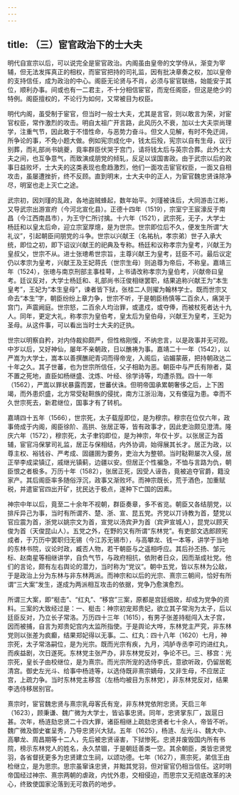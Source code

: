 ```yaml
---
---
---
```

title: （三）宦官政治下的士大夫
---



明代自宣宗以后，可以说完全是宦官政治。内阁虽由皇帝的文学侍从，渐变为宰辅，但无法发挥真正的相权，而宦官把持的司礼监，因有批决章奏之权，加以皇帝的支持信任，成为政治的中心。阁臣无论贤与不肖，必须与宦官联络，始能安于其位，顺利办事。间或也有一二君主，不十分相信宦官，而宠任阁臣，但这是绝少的特例。阁臣擅权的，不论行为如何，又常被目为权臣。

明代内阁，虽受制于宦官，但当时一般士大夫，尤其是言官，则以敢言为荣，对宦官权臣，常作激烈的攻击。明自太祖广开言路，此风历久不衰，加以士大夫崇尚理学，注重气节，因此敢于不惜性命，与恶势力奋斗。但文人见解，有时不免迂阔，所争论的事，不免小题大做。例如宪宗成化中，钱太后殁，宪宗以自有生母，议行别葬，而礼部尚书姚夔，竟率群臣伏哭于宫门，请将钱太后与英宗合葬。此外士大夫之间，也互争意气，而致演成朋党的倾轧，反足以误国害政。由于武宗以后的政事日益败坏，士大夫的这类表现也愈趋激烈，他们一面攻击宦官权臣，一面又自相攻击，虽屡遭挫折，终不反顾。直到明末，士大夫中的正人，为宦官魏忠贤诛除净尽，明室也走上灭亡之途。

武宗初，因刘瑾的乱政，各地盗贼蜂起，数年始平。刘瑾被诛后，大同游击江彬，又导武宗出游宣府（今河北宣化县）。正德十四年（1519），宗室宁王宸濠反于南昌（今江西南昌市），为王守仁所讨擒。十六年（1521），武宗死，无子，大学士杨廷和以皇太后命，迎立宗室厚熜，是为世宗。世宗即位后不久，便发生所谓“大礼议”，引起朝臣间朋党的斗争。世宗以兴献王（名祐杭，孝宗弟）世子入承大统，即位之初，即下诏议兴献王的祀典及专称。杨廷和议称孝宗为皇考，兴献王为皇叔父，世宗不从。进士张璁希世宗旨，主尊兴献王为皇考，廷臣不可。最后议定仍以孝宗为皇考，兴献王及王妃蒋氏（世宗生母）则追尊为帝后，不称皇。嘉靖三年（1524），张璁与南京刑部主事桂萼，上书请改称孝宗为皇伯考，兴献帝曰皇考。廷议反对，大学士杨廷和、礼部尚书汪俊相继罢职，结果追称兴献王为“本生皇考”，王妃为“本生皇母”，谏者皆下狱，张桂二人则擢为翰林学士。既而世宗又命去“本生”字，朝臣纷纷上章力争，世宗不听，于是朝臣杨慎等二百余人，痛哭于宫门，声震阙庭。世宗怒，二百余人均治罪，或遣戍，或夺俸，而被杖死者达十九人。同年，更定大礼，称孝宗为皇伯考，皇太后为皇伯母，兴献王为皇考，王妃为圣母。从这件事，可以看出当时士大夫的迂执。

世宗以明察自矜，对内侍裁抑颇严，但性格刚愎，不纳忠言，以是政事并无可观。中岁以后，又好神仙，屡年不亲朝政，日以醮祷为事。嘉靖二十一年（1542），以严嵩为大学士，嵩本以善撰醮祀青词而得帝宠，入阁后，谄媚蒙蔽，把持朝政达二十年之久。其子世蕃，也为世宗所信任，父子相助为恶。朝臣中与严氏有隙者，莫不置之死地，直臣如杨继盛、沈炼、叶经、徐学诗等，均遭杀戮。四十一年（1562），严嵩以罪状暴露而罢，世蕃伏诛。但明帝国承累朝奢侈之后，上下困竭，而外患炽盛，北方常受鞑靼族的侵扰，南方江浙沿海，又有倭寇为患。幸而不久世宗死去，新君继位，国事才有了转机。

嘉靖四十五年（1566），世宗死，太子载垕即位，是为穆宗。穆宗在位仅六年，政事倚成于内阁，阁臣徐阶、高拱、张居正等，皆有政事才，因此吏治颇见澄清。隆庆六年（1572），穆宗死，太子聿钧即位，是为神宗，年仅十岁。以张居正为首辅，宦官冯保掌司礼监，居正与保相结，内外协调，始得展其长才。居正为政，以尊主权、裕钱谷、严考成、固疆圉为要务，吏治大为整顿。当时鞑靼屡次入侵，居正举李成梁镇辽，戚继光镇蓟，边疆以安。但居正个性褊急，不恤与言路为仇，朝臣恨之者极多。万历十年（1582），张居正死，因受人诬告，竟被追夺官爵，籍没家产。其后阁臣率多随俗浮沉，政事又渐败坏。而神宗既长，荒于酒色，加重赋税，并遣宦官四出开矿，扰民达于极点，遂种下亡国的因素。

神宗中年以后，竟至二十余年不视朝，群臣奏章，多不省览。朝臣又各结朋党，以排斥异己为事，当时有所谓齐、楚、浙、宣、昆五党。齐党以丌诗教为首，楚党以官应震为首，浙党以姚宗文为首，宣党以汤宾尹为首（宾尹宣城人），昆党以顾天俊为首（天俊昆山人）。五党之外，在野的又有所谓“东林党”。有吏部文选郎顾宪成者，于万历中罢职归无锡（今江苏无锡市），与高攀龙、钱一本等，讲学于当地的东林书院，议论时政，臧否人物，若干朝臣与之遥相呼应。其后孙丕扬、邹元标、赵南星等相继讲学，自负气节，与政府相抗，依附者日众，因而渐成社党。他们的言论，颇有左右舆论的潜力，当时称为“党议”。朝中五党，皆以东林为公敌，于是政治上分为东林与非东林两派。而神宗和以后的光宗、熹宗三朝间，恰好有所谓“三大案”发生，遂成为两派相互攻击的依据，党争乃愈演愈烈。

所谓三大案，即“梃击”、“红丸”、“移宫”三案，原都是宫廷细故，却成为党争的资料。三案的大致经过是：一、梃击：神宗初宠郑贵妃，欲立其子常洵为太子，后以廷臣反对，乃立长子常洛。万历四十三年（1615），有男子张差持梃闯入太子宫，因而被捕，自言为郑贵妃宫内太监所指使。于是舆论大哗，东林党主严究，非东林党则以张差为疯癫，结果郑妃得以无事。二、红丸：四十八年（1620）七月，神宗死，太子常洛嗣位，是为光宗。既而光宗有疾，九月，鸿胪寺丞李可灼进红丸，而疾益剧，次日遂死。东林党主张严办，非东林党反对，争论不已。三、移宫：光宗死，皇长子由校继位，是为熹宗。而光宗所宠的选侍李氏，意欲听政，仍留居乾清宫。御史左光斗、给事中杨涟等，以选侍既非熹宗嫡母，又非生母，不应居正宫，上疏力争。当时东林党主移宫（左杨均被目为东林党），非东林党反对，结果李选侍移居别官。

熹宗时，宦官魏忠贤与熹宗乳母客氏有宠，非东林党依附忠贤。天启三年（1623），顾秉谦、魏广微为大学士，皆谄事忠贤。同年，忠贤掌东厂，跋扈日甚。次年，杨涟劾忠贤二十四大罪，诸臣相继上疏劾忠贤者七十余人，帝皆不听。魏广微及御史崔呈秀，乃导忠贤兴大狱。五年（1625），杨涟、左光斗、魏大中、高攀龙、周昌期等十二人，先后被忠贤诬害，下狱惨死。忠贤并废毁国内所有书院，榜示东林党人的姓名，永久禁锢，于是朝廷善类一空。其余朝臣，类皆忠贤党羽，各省督抚更多为忠贤建立生祠，以颂功德。七年（1627），熹宗死，弟信王由检继立，是为思宗。思宗虽窜诛忠贤，并黜其党羽，但对宦官仍相当信任。这时明帝国经过神宗、熹宗两朝的虐政，内忧外患，交相侵迫，而思宗又无彻底改革的决心，终致使国家沦落到无可救药的地步。